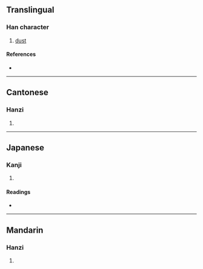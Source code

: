 {{character info/new}}
==Translingual==

===Han character===
{{Han char|rn=32|rad=土|as=14|sn=17|four=44117|canj=GTGT|ids=⿰土蓋}}

# [[dust]]

====References====
* {{Han ref|kx=0241.080|dkj=05555|dj=0480.310|hdz=10490.090|uh=58D2|ud=22738|bh=ECCD|bd=60621}}

----

==Cantonese==

===Hanzi===
{{yue-hanzi|jyut=oi2|y=oi2}}

# {{rfdef|yue|sort=土14}}

----

==Japanese==

===Kanji===
{{ja-kanji|grade=|rs=土14}}

# {{rfdef|ja|sort=土14}}

====Readings====
* {{ja-readings|on=[[あい]] (ai), [[かい]] (kai)|kun=[[つちけむり]] (tsuchikemuri)}}

----

==Mandarin==

===Hanzi===
{{cmn-hanzi|pin=[[ài]] ([[ai4]]), [[yà]] ([[ya4]])|wg=ai<sup>4</sup>, ya<sup>4</sup>}}

# {{rfdef|cmn|sort=土14}}